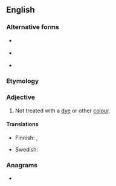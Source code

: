 ==English==

===Alternative forms===
* {{l|en|uncolor’d}} {{qualifier|obsolete}}
* {{l|en|uncolour’d}} {{qualifier|obsolete}}
* {{l|en|uncoloured}}

===Etymology===
{{prefix|en|un|colored}}

===Adjective===
{{en-adj|-}}

# {{lb|en|American spelling}} Not treated with a [[dye]] or other [[colour]].

====Translations====
{{trans-top|not treated with a dye}}
* Finnish: {{t|fi|värjäämätön}}, {{t|fi|värittämätön}}
{{trans-mid}}
* Swedish: {{t+|sv|ofärgad}}
{{trans-bottom}}

===Anagrams===
* {{anagrams|en|a=cdelnooru|undercool}}